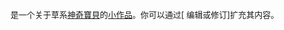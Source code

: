 <div class="notice metadata" id="stub" style="font-size: small;">'''{{PAGENAME}}'''是一个关于草系[[神奇寶貝]]的[[Wikipedia:小作品|小作品]]。你可以通过<span class="plainlinks">[{{fullurl:{{FULLPAGENAME}}|action=edit}} 编辑或修订]</span>扩充其内容。</div>